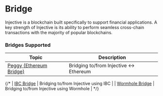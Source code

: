 # Bridge

Injective is a blockchain built specifically to support financial applications. A key strength of Injective is its ability to perform seamless cross-chain transactions with the majority of popular blockchains.

### Bridges Supported

| Topic                                  | Description                               |
| -------------------------------------- | ----------------------------------------- |
| [Peggy (Ethereum Bridge)](ethereum.md) | Bridging to/from Injective ↔ Ethereum   |

{/* 
| [IBC Bridge](ibc.md)                   | Bridging to/from Injective using IBC      |
| [Wormhole Bridge](wormhole.md)         | Bridging to/from Injective using Wormhole |
*/}
